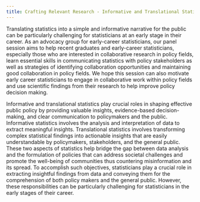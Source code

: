 ```yaml
---
title: Crafting Relevant Research - Informative and Translational Statistics for Public Policy
---
```


Translating statistics into a simple and informative narrative for the public can be particularly challenging for statisticians at an early stage in their career. As an advocacy group for early-career statisticians, our panel session aims to help recent graduates and early-career statisticians, especially those who are interested in collaborative research in policy fields, learn essential skills in communicating statistics with policy stakeholders as well as strategies of identifying collaboration opportunities and maintaining good collaboration in policy fields. We hope this session can also motivate early career statisticians to engage in collaborative work within policy fields and use scientific findings from their research to help improve policy decision making.

Informative and translational statistics play crucial roles in shaping effective public policy by providing valuable insights, evidence-based decision-making, and clear communication to policymakers and the public. Informative statistics involves the analysis and interpretation of data to extract meaningful insights. Translational statistics involves transforming complex statistical findings into actionable insights that are easily understandable by policymakers, stakeholders, and the general public. These two aspects of statistics help bridge the gap between data analysis and the formulation of policies that can address societal challenges and promote the well-being of communities thus countering misinformation and its spread. To accomplish such objectives, statisticians play a crucial role in extracting insightful findings from data and conveying them for the comprehension of both policy makers and the general public. However, these responsibilities can be particularly challenging for statisticians in the early stages of their career.